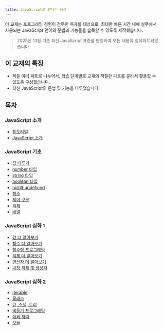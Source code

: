 ```yaml
---
title: JavaScript로 만나는 세상
---
```


이 교재는 프로그래밍 경험이 전무한 독자를 대상으로, 최대한 빠른 시간 내에 실무에서 사용되는 JavaScript 언어의 문법과 기능들을 습득할 수 있도록 제작했습니다.

> 2025년 10월 기준 최신 JavaScript 표준을 반영하여 모든 내용이 업데이트되었습니다.

## 이 교재의 특징

- 책을 여러 파트로 나누어서, 학습 단계별로 교재의 적절한 파트를 골라서 활용할 수 있도록 구성했습니다.
- 최신 JavaScript의 문법 및 기능을 다루었습니다.

## 목차

### JavaScript 소개

- [튜토리얼](/pages/020-tutorial.html)
- [JavaScript 소개](/pages/100-javascript.html)

### JavaScript 기초

- [값 다루기](/pages/120-value-variable-type.html)
- [number 타입](/pages/130-number.html)
- [string 타입](/pages/140-string.html)
- [boolean 타입](/pages/150-boolean.html)
- [null과 undefined](/pages/160-null-undefined.html)
- [함수](/pages/170-function.html)
- [제어 구문](/pages/175-control-statement.html)
- [객체](/pages/180-object.html)
- [배열](/pages/190-array.html)

### JavaScript 심화 1

- [값 더 알아보기](/pages/220-value-in-depth.html)
- [함수 더 알아보기](/pages/230-function-in-depth.html)
- [함수형 프로그래밍](/pages/255-fp.html)
- [객체 더 알아보기](/pages/240-object-in-depth.html)
- [연산자 더 알아보기](/pages/245-operator-in-depth.html)
- [내장 객체 및 생성자](/pages/250-builtins.html)

### JavaScript 심화 2

- [Iterable](/pages/260-iteration.html)
- [클래스](/pages/270-class.html)
- [큐, 스택, 트리](/pages/282-data-structures.html)
- [비동기 프로그래밍](/pages/285-async.html)
- [예외 처리](/pages/290-exception.html)
- [모듈](/pages/293-module.html)
